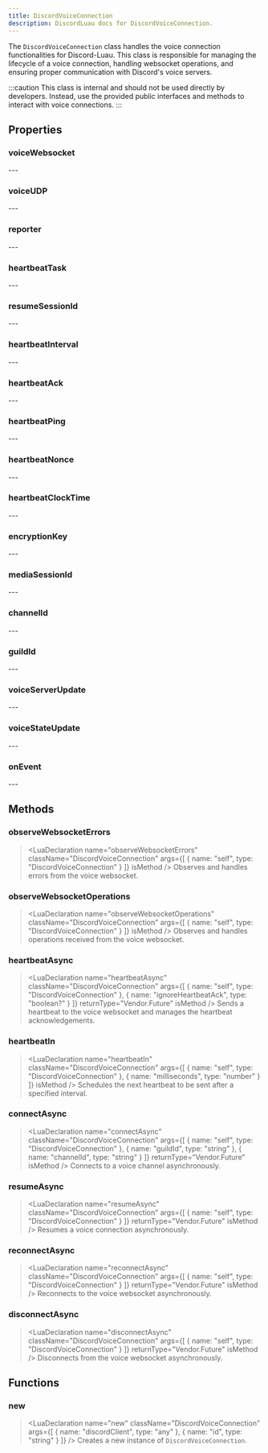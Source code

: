 ```yaml
---
title: DiscordVoiceConnection
description: DiscordLuau docs for DiscordVoiceConnection.
---
```

[//]: # (This file was automatically compiled through the Generator luau code under this repository)
[//]: # (if you want to edit the documentation of discord-luau, please write changes)
[//]: # (to the discord-luau repository itself, we extract the comments from discord-luau and translate)
[//]: # (them into markdown files that Nextra can interpret!)

[//]: # (----- DOCUMENT IMPORTS ----- )


[//]: # (----- DOCUMENT DESCRIPTION ----- )

The `DiscordVoiceConnection` class handles the voice connection functionalities for Discord-Luau. This class is responsible for managing the lifecycle of a voice connection, handling websocket operations, and ensuring proper communication with Discord's voice servers.

:::caution
This class is internal and should not be used directly by developers. Instead, use the provided public interfaces and methods to interact with voice connections.
:::

[//]: # (----- DOCUMENT PROPERTIES ----- )

## Properties

### voiceWebsocket

<LuaProperty name="DiscordVoiceConnection.voiceWebsocket" type="Network.DiscordWebsocket" />
---
	
### voiceUDP

<LuaProperty name="DiscordVoiceConnection.voiceUDP" type="Network.VoiceUDP" />
---
	
### reporter

<LuaProperty name="DiscordVoiceConnection.reporter" type="Vendor.Console" />
---
	
### heartbeatTask

<LuaProperty name="DiscordVoiceConnection.heartbeatTask" type="thread?" />
---
	
### resumeSessionId

<LuaProperty name="DiscordVoiceConnection.resumeSessionId" type="string" />
---
	
### heartbeatInterval

<LuaProperty name="DiscordVoiceConnection.heartbeatInterval" type="number" />
---
	
### heartbeatAck

<LuaProperty name="DiscordVoiceConnection.heartbeatAck" type="boolean?" />
---
	
### heartbeatPing

<LuaProperty name="DiscordVoiceConnection.heartbeatPing" type="number?" />
---
	
### heartbeatNonce

<LuaProperty name="DiscordVoiceConnection.heartbeatNonce" type="number?" />
---
	
### heartbeatClockTime

<LuaProperty name="DiscordVoiceConnection.heartbeatClockTime" type="number?" />
---
	
### encryptionKey

<LuaProperty name="DiscordVoiceConnection.encryptionKey" type="buffer" />
---
	
### mediaSessionId

<LuaProperty name="DiscordVoiceConnection.mediaSessionId" type="string" />
---
	
### channelId

<LuaProperty name="DiscordVoiceConnection.channelId" type="string" />
---
	
### guildId

<LuaProperty name="DiscordVoiceConnection.guildId" type="string" />
---
	
### voiceServerUpdate

<LuaProperty name="DiscordVoiceConnection.voiceServerUpdate" type="{ endpoint: string, token: string, guildId: string, }" />
---
	
### voiceStateUpdate

<LuaProperty name="DiscordVoiceConnection.voiceStateUpdate" type="{ sessionId: string, }" />
---
	
### onEvent

<LuaProperty name="DiscordVoiceConnection.onEvent" type="Vendor.Signal" />
---
	

[//]: # (----- DOCUMENT METHODS ----- )

## Methods

### observeWebsocketErrors

> <LuaDeclaration name="observeWebsocketErrors" className="DiscordVoiceConnection" args={[ { name: "self", type: "DiscordVoiceConnection" } ]} isMethod />
Observes and handles errors from the voice websocket.
### observeWebsocketOperations

> <LuaDeclaration name="observeWebsocketOperations" className="DiscordVoiceConnection" args={[ { name: "self", type: "DiscordVoiceConnection" } ]} isMethod />
Observes and handles operations received from the voice websocket.
### heartbeatAsync

> <LuaDeclaration name="heartbeatAsync" className="DiscordVoiceConnection" args={[ { name: "self", type: "DiscordVoiceConnection" }, { name: "ignoreHeartbeatAck", type: "boolean?" } ]} returnType="Vendor.Future" isMethod />
Sends a heartbeat to the voice websocket and manages the heartbeat acknowledgements.
### heartbeatIn

> <LuaDeclaration name="heartbeatIn" className="DiscordVoiceConnection" args={[ { name: "self", type: "DiscordVoiceConnection" }, { name: "milliseconds", type: "number" } ]} isMethod />
Schedules the next heartbeat to be sent after a specified interval.
### connectAsync

> <LuaDeclaration name="connectAsync" className="DiscordVoiceConnection" args={[ { name: "self", type: "DiscordVoiceConnection" }, { name: "guildId", type: "string" }, { name: "channelId", type: "string" } ]} returnType="Vendor.Future" isMethod />
Connects to a voice channel asynchronously.
### resumeAsync

> <LuaDeclaration name="resumeAsync" className="DiscordVoiceConnection" args={[ { name: "self", type: "DiscordVoiceConnection" } ]} returnType="Vendor.Future" isMethod />
Resumes a voice connection asynchronously.
### reconnectAsync

> <LuaDeclaration name="reconnectAsync" className="DiscordVoiceConnection" args={[ { name: "self", type: "DiscordVoiceConnection" } ]} returnType="Vendor.Future" isMethod />
Reconnects to the voice websocket asynchronously.
### disconnectAsync

> <LuaDeclaration name="disconnectAsync" className="DiscordVoiceConnection" args={[ { name: "self", type: "DiscordVoiceConnection" } ]} returnType="Vendor.Future" isMethod />
Disconnects from the voice websocket asynchronously.

[//]: # (----- DOCUMENT FUNCTIONS ----- )

## Functions

### new

> <LuaDeclaration name="new" className="DiscordVoiceConnection" args={[ { name: "discordClient", type: "any" }, { name: "id", type: "string" } ]} />
Creates a new instance of `DiscordVoiceConnection`.

